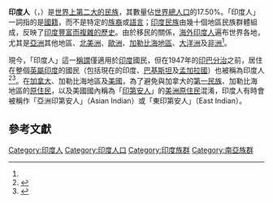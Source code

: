 {{Infobox ethnic group
| group            = 印度人<br/>भारत के लोग<br/>Indian people
| flag             = [[File:Flag_of_India.svg|border]]
| flag_caption     = [[印度國旗|印度國旗]]
| population       = {{Circa|1,210,000,000人|lk=yes}}<ref>{{cite web|url=http://www.censusindia.gov.in/2011census/population_enumeration.html|title=Population Enumeration Data (Final Population)|publisher=[[Census_of_India|Census of India]]|access-date=17 June 2016|archive-date=2016-05-22|archive-url=https://web.archive.org/web/20160522213913/http://www.censusindia.gov.in/2011census/population_enumeration.html|dead-url=no}}</ref><ref>{{cite web|url=http://www.censusindia.gov.in/2011census/PCA/A-2_Data_Tables/00%20A%202-India.pdf|title=A – 2 DECADAL VARIATION IN POPULATION SINCE 1901|publisher=[[Census_of_India|Census of India]]|access-date=17 June 2016|archive-date=2016-04-30|archive-url=https://web.archive.org/web/20160430213141/http://www.censusindia.gov.in/2011census/PCA/A-2_Data_Tables/00%20A%202-India.pdf|dead-url=no}}</ref><br/><small>[[2011年印度人口普查|2011年印度人口普查]]</small><br/>{{Circa|1,340,000,000人}}<ref name=UN>{{cite web|url=https://esa.un.org/unpd/wpp/DVD/Files/1_Indicators%20(Standard)/EXCEL_FILES/1_Population/WPP2017_POP_F01_1_TOTAL_POPULATION_BOTH_SEXES.xlsx|title=Total Population - Both Sexes|work=World Population Prospects, the 2017 Revision|publisher=[[United_Nations_Department_of_Economic_and_Social_Affairs|United Nations Department of Economic and Social Affairs]], Population Division, Population Estimates and Projections Section|date=June 2017|accessdate=22 June 2017|archive-url=https://web.archive.org/web/20181225053331/https://population.un.org/wpp/|archive-date=2018-12-25|dead-url=yes}}</ref><br/><small>2017年估計</small><br/>{{Circa|30,800,000人}}<ref name="moia">{{cite web |url = http://mea.gov.in/images/attach/NRIs-and-PIOs_1.pdf |title = Population of Overseas Indians |publisher = [[Ministry_of_External_Affairs_(India)|Ministry of External Affairs (India)]] |date = 31 December 2016 |accessdate = 28 May 2016 |archive-date = 2018-12-25 |archive-url = https://web.archive.org/web/20181225053337/http://mea.gov.in/error.htm?aspxerrorpath=%2Fimages%2Fattach%2FNRIs-and-PIOs_1.pdf |dead-url = no }}</ref><br/>{{small|[[海外印度人|海外印度人]]}} 
| popplace         = {{Flag|India}}
| region1          = {{flag|Saudi Arabia}} 
| pop1             = 4,100,000<ref name="huffingtonpost">{{cite web|url=http://www.huffingtonpost.in/2017/06/21/how-saudi-arabias-family-tax-is-forcing-indians-to-return-hom_a_22494498/|title=How Saudi Arabia's 'Family Tax' Is Forcing Indians To Return Home|publisher=The Huffington Post|accessdate=21 June 2017|date=2017-06-21|archive-date=2018-12-25|archive-url=https://web.archive.org/web/20181225053253/https://www.huffingtonpost.in/2017/06/21/how-saudi-arabias-family-tax-is-forcing-indians-to-return-hom_a_22494498/?ec_carp=2819915949931742186|dead-url=no}}</ref><ref name="TOI">{{cite web|url=http://timesofindia.indiatimes.com/nri/middle-east-news/indians-brace-for-saudi-family-tax/articleshow/59243550.cms|title=Indians brace for Saudi 'family tax'|newspaper=Times of India|accessdate=21 June 2017|archive-date=2018-12-25|archive-url=https://web.archive.org/web/20181225053328/https://timesofindia.indiatimes.com/nri/middle-east-news/indians-brace-for-saudi-family-tax/articleshow/59243550.cms|dead-url=no}}</ref> 
| region2          = {{flag|Nepal}} 
| pop2             = 4,000,000<ref name=TheHindu>[http://www.hinduonnet.com/2001/01/07/stories/05071343.htm Where big can be bothersome] {{Wayback|url=http://www.hinduonnet.com/2001/01/07/stories/05071343.htm |date=20110606130556 }}. [[The_Hindu|The Hindu]]. 7 January 2001.</ref> 
| region3          = {{flag|United Arab Emirates}}
| pop3             = 3,500,000<ref name="Pew research">{{cite news|title=India is a top source and destination for world's migrants|url=http://www.pewresearch.org/fact-tank/2017/03/03/india-is-a-top-source-and-destination-for-worlds-migrants/|accessdate=7 March 2017|work=Pew Research Center|date=3 March 2017|archive-date=2018-12-25|archive-url=https://web.archive.org/web/20181225053252/http://www.pewresearch.org/fact-tank/2017/03/03/india-is-a-top-source-and-destination-for-worlds-migrants/|dead-url=yes}}</ref>
| region4          = {{flag|United States}} 
| pop4             = 3,456,477<ref name="usasurveys2016">{{cite web|url=https://factfinder.census.gov/faces/tableservices/jsf/pages/productview.xhtml?pid=ACS_16_5YR_B02015&prodType=table|title=ASIAN ALONE OR IN ANY COMBINATION BY SELECTED GROUPS: 2016|publisher=U.S. Census Bureau|accessdate=15 October 2016|archive-url=https://archive.today/20200214061010/https://factfinder.census.gov/faces/tableservices/jsf/pages/productview.xhtml?pid=ACS_16_5YR_B02015&prodType=table|archive-date=2020-02-14|dead-url=yes}}</ref>
| region5          = {{flag|Malaysia}} 
| pop5             = 2,012,600<ref name="2015 population">{{cite web|url=http://pmr.penerangan.gov.my/index.php/info-terkini/19463-unjuran-populasi-penduduk-2015.html|title=Population by States and Ethnic Group|publisher=Department of Information, Ministry of Communications and Multimedia, Malaysia|year=2015|archiveurl=https://web.archive.org/web/20160212125740/http://pmr.penerangan.gov.my/index.php/info-terkini/19463-unjuran-populasi-penduduk-2015.html|archivedate=2016-02-12|dead-url=yes|accessdate=2020-08-03}}</ref> 
| region6          = {{flag|Pakistan}}
| pop6             = 2,000,000<ref name="Pew research"/><ref name="Quartz">{{cite news|last1=Bagri|first1=Neha Thirani|title=There are more Indian migrants living in Pakistan than the United States|url=https://qz.com/926009/there-are-more-indian-migrants-living-in-pakistan-than-the-united-states/|accessdate=7 March 2017|work=Quartz|archive-date=2018-12-25|archive-url=https://web.archive.org/web/20181225053251/https://qz.com/india/926009/there-are-more-indian-migrants-living-in-pakistan-than-the-united-states/|dead-url=no}}</ref><ref name="The Times of India">{{cite news|title=More Indian migrants in Pakistan than in US: Pew report - Times of India|url=http://timesofindia.indiatimes.com/india/more-indian-migrants-in-pakistan-than-in-us-pew-report/articleshow/57519432.cms|accessdate=7 March 2017|work=The Times of India|archive-date=2018-12-25|archive-url=https://web.archive.org/web/20181225053311/https://timesofindia.indiatimes.com/india/more-indian-migrants-in-pakistan-than-in-us-pew-report/articleshow/57519432.cms|dead-url=no}}</ref><ref name="The Express Tribune">{{cite news|title=More Indian migrants living in Pakistan than US: PEW Research Centre - The Express Tribune|url=https://tribune.com.pk/story/1348433/indian-migrants-living-pakistan-united-states-pew-research-centre/|accessdate=7 March 2017|work=The Express Tribune|date=7 March 2017|archive-date=2018-12-25|archive-url=https://web.archive.org/web/20181225053332/https://tribune.com.pk/story/1348433/indian-migrants-living-pakistan-united-states-pew-research-centre/|dead-url=no}}</ref>
| region8          = {{flag|United Kingdom}}
| pop8             = 1,451,862<ref name=2011census>{{cite web|url=http://www.ons.gov.uk/ons/rel/census/2011-census/key-statistics-and-quick-statistics-for-local-authorities-in-the-united-kingdom---part-1/rft-ks201uk.xls|title=2011 Census: Ethnic group, local authorities in the United Kingdom|publisher=Office for National Statistics|date=11 October 2013|accessdate=28 February 2015|archive-date=2016-01-23|archive-url=https://web.archive.org/web/20160123182221/http://www.ons.gov.uk/ons/rel/census/2011-census/key-statistics-and-quick-statistics-for-local-authorities-in-the-united-kingdom---part-1/rft-ks201uk.xls|dead-url=no}}</ref>
| region9          = {{flag|Canada}}
| pop9             = 1,374,710<ref name="statcan2011">{{cite web |url=http://www12.statcan.gc.ca/census-recensement/2016/dp-pd/hlt-fst/imm/Table.cfm?Lang=E&T=31&Geo=01&SO=4D |title=Immigration and Ethnocultural Diversity Highlight Tables |publisher=statcan.gc.ca |date=2016-06-10 |accessdate=2016-05-02 |archive-date=2017-10-27 |archive-url=https://web.archive.org/web/20171027195802/http://www12.statcan.gc.ca/census-recensement/2016/dp-pd/hlt-fst/imm/Table.cfm?Lang=E&T=31&Geo=01&SO=4D |dead-url=no }}</ref>
| region10         = {{flag|South Africa}} 
| pop10            = 1,274,867<ref name="midyear">{{cite web |url=http://www.statssa.gov.za/publications/P0302/P03022011.pdf |title=Statistical Release P0302: Mid-year population estimates, 2011 |date=27 July 2011 |publisher=Statistics South Africa |accessdate=2011-08-01 |page=3 |archive-date=2018-05-03 |archive-url=https://web.archive.org/web/20180503022908/http://www.statssa.gov.za/publications/P0302/P03022011.pdf |dead-url=no }}</ref> 
| region11         = {{flag|Myanmar}} 
| pop11            = 1,030,000<ref name=sa>{{cite book|title=The Indian Community in Myanmar|url=http://www.southasiaanalysis.org/%5Cpapers36%5Cpaper3523.html|archiveurl=https://archive.today/20100612220345/http://southasiaanalysis.org/papers36/paper3523.html|archivedate=2010-06-12|dead-url=yes|access-date=2020-08-03}}</ref>
| region12         = {{flag|Mauritius}}
| pop12            = 994,500<ref name="moia"/>
| region13         = {{flag|Sri Lanka}}
| pop13            = 839,504<ref name="CPH2011_1">{{cite web | url=http://www.statistics.gov.lk/PopHouSat/CPH2011/Pages/Activities/Reports/cph2011Pub/pop42.pdf | title=Sri Lanka Census of Population and Housing, 2011 – Population by Ethnicity | publisher=Department of Census and Statistics, Sri Lanka | date=20 April 2012 | accessdate=2020-08-03 | archive-date=2018-12-25 | archive-url=https://web.archive.org/web/20181225053313/http://www.statistics.gov.lk/PopHouSat/CPH2011/Pages/Activities/Reports/cph2011Pub/pop42.pdf%20 | dead-url=no }}</ref>  
| region14         = {{flag|Oman}}
| pop14            = 796,001<ref name="moia"/>
| region15         = {{flag|Kuwait}}
| pop15            = 700,000<ref>{{cite news |author=<!--Staff writer(s); no by-line.--> |title=Kuwait MP seeks five-year cap on expat workers' stay |url=http://gulfnews.com/news/gulf/kuwait/kuwait-mp-seeks-five-year-cap-on-expat-workers-stay-1.1284513 |newspaper=Gulf News |date=30 January 2014 |accessdate=2020-08-03 |archive-date=2018-12-25 |archive-url=https://web.archive.org/web/20181225053255/https://gulfnews.com/news/gulf/kuwait/kuwait-mp-seeks-five-year-cap-on-expat-workers-stay-1.1284513%20 |dead-url=no }}</ref>  
| region16         = {{flag|Qatar}}
| pop16            = 650,000<ref name=pop>{{cite web |url=http://priyadsouza.com/population-of-qatar-by-nationality-in-2017/ |title=Population of Qatar by nationality - 2017 report |accessdate=7 February 2017 |archive-date=2018-11-22 |archive-url=https://web.archive.org/web/20181122162153/http://priyadsouza.com/population-of-qatar-by-nationality-in-2017/ |dead-url=no }}</ref>  
| region17         = {{flag|Trinidad and Tobago}}
| pop17            = 470,376<ref name="moia"/>
| region18         = {{flag|Australia}}
| pop18            = 468,800<ref name="Overseas born Aussies highest in over a century">{{cite web|title=Overseas born Aussies highest in over a century|url=http://www.abs.gov.au/ausstats/abs@.nsf/lookup/3412.0Media%20Release12015-16|website=Australian Bureau of Statistics|publisher=Australian Bureau of Statistics|accessdate=31 March 2016|archive-date=2018-10-01|archive-url=https://web.archive.org/web/20181001190453/http://www.abs.gov.au/ausstats/abs@.nsf/lookup/3412.0Media|dead-url=no}}</ref> 
| region19         = {{flag|Thailand}}
| pop19            = 465,000<ref name="moia"/>
| region20         = {{flag|Bahrain}}
| pop20            = 400,000<ref name="moia"/>
| region21         = {{flag|Guyana}}
| pop21            = 327,000<ref name="moia"/>
| region22         = {{flag|Fiji}}
| pop22            = 315,000<ref name="moia"/>
| region23         = {{flag|Singapore}}
| pop23            = 250,300<ref>{{cite web|url=http://www.nptd.gov.sg/Portals/0/Homepage/Highlights/population-in-brief-2015.pdf|title=Population in Brief 2015|work=Singapore Government|date=September 2015|accessdate=14 February 2016|archiveurl=https://web.archive.org/web/20160216110141/http://www.nptd.gov.sg/Portals/0/Homepage/Highlights/population-in-brief-2015.pdf|archivedate=2016-02-16|dead-url=yes}}</ref> 
| region24         = {{flag|Italy}}
| pop24            = 197,301<ref name="moia"/>
| region25         = {{flag|Germany}}
| pop25            = 161,000<ref>[http://www.bib-demografie.de/DE/Aktuelles/Presse/Archiv/2017/2017-03-01-zuwanderung-aussereuropaeische-Laender-fast-verdoppelt.html Immigration from outside Europe almost doubled] {{Wayback|url=http://www.bib-demografie.de/DE/Aktuelles/Presse/Archiv/2017/2017-03-01-zuwanderung-aussereuropaeische-Laender-fast-verdoppelt.html |date=20171209232407 }}. Federal Institute for Population Research. Retrieved 1 March 2017</ref>
| region27         = {{flag|The Netherlands}}
| pop27            = 156,000<ref name="moia"/>
| region28         = {{flag|New Zealand}}
| pop28            = 155,178<ref name="stats.govt.nz">{{cite web|url=http://www.stats.govt.nz/Census/2013-census/profile-and-summary-reports/quickstats-culture-identity/asian.aspx],|title=[Stats NZ|website=stats.govt.nz|accessdate=11 December 2017|archive-date=2017-07-28|archive-url=https://web.archive.org/web/20170728013617/http://www.stats.govt.nz/Census/2013-census/profile-and-summary-reports/quickstats-culture-identity/asian.aspx|dead-url=yes}}</ref> 
| region29         = {{flag|Suriname}}
| pop29            = 148,000<ref name="moia"/>
| region30         = {{flag|Indonesia}}
| pop30            = 120,000<ref name="moia"/>
| region31         = {{flag|France}}
| pop31            = 109,000<ref name="moia"/>
| region32         = {{flag|Ireland}}
| pop32            = 20,000+ <ref>{{cite web | publisher = Ireland India Council | url = http://www.irelandindiacouncil.ie/community.php | website = irelandindiacouncil.ie | title = Indian Community In Ireland | archiveurl = https://web.archive.org/web/20180120101750/http://www.irelandindiacouncil.ie/community.php | archivedate = 2018-01-20 | accessdate = 2020-08-03 | dead-url = yes }}</ref>
| languages        = [[印度語言|印度語言]]，包括：{{hlist| [[阿薩姆語|阿薩姆語]] | [[孟加拉語|孟加拉語]] | [[博多語|博多語]] | [[多格拉語|多格拉語]] | [[印式英語口音|印式英語]] | [[古吉拉特語|古吉拉特語]] | |[[印地語|印地語]] | [[克什米爾語|克什米爾語]] | [[卡納達語|卡納達語]] | [[孔卡尼語|孔卡尼語]] | [[拉達克語|拉達克語]] | [[邁蒂利語|邁蒂利語]] | [[馬拉雅拉姆語|馬拉雅拉姆語]] | [[曼尼普爾語|曼尼普爾語]] | [[馬拉提語|馬拉提語]] | [[尼泊爾語|尼泊爾語]] | [[奧里亞語|奧里亞語]] | [[旁遮普語|旁遮普語]] | [[梵語|梵語]] | [[桑塔利語|桑塔利語]] | [[信德語|信德語]] | [[泰米爾語|泰米爾語]] | [[泰盧固語|泰盧固語]] | [[圖陸語|圖陸語]] | [[烏爾都語|烏爾都語]]}}<!--Note. Names of languages here are as listed on Schedule 8 for accuracy. Do not update here, but in main text appropriately-->
| religions        = '''主要宗教：'''<br/>[[印度教|印度教]] <br/> '''少數宗教：'''{{hlist| [[伊斯蘭教|伊斯蘭教]] | [[基督宗教|基督宗教]] | [[錫克教|錫克教]] | [[佛教|佛教]] | [[耆那教|耆那教]] | [[祆教|祆教]] | [[猶太教|猶太教]] | [[巴哈伊教|巴哈伊教]]| [[無宗教|無宗教]] | 其他}}
| related          = [[海外印度人|海外印度人]]
}}

'''印度人'''（{{lang-hi|भारत के लोग}}，{{lang-en|Indian people}}）是[[各國家和地區人口列表|世界上第二大的民族]]，其數量佔[[世界人口|世界總人口]]的17.50%。「印度人」一詞指的是[[國籍|國籍]]，而不是特定的[[族裔|族裔]]或[[語言|語言]]；[[印度民族|印度民族]]由幾十個地區民族群體組成，反映了[[印度歷史|印度豐富而複雜的歷史]]。由於移民的關係，[[海外印度人|海外印度人]]遍布世界各地，尤其是[[亞洲|亞洲]]其他地區、[[北美洲|北美洲]]、[[歐洲|歐洲]]、[[加勒比海地區|加勒比海地區]]、[[大洋洲|大洋洲]]及[[非洲|非洲]]<ref name="moia"/>。

現今，「印度人」這一[[區域居民稱謂詞|稱謂]]僅適用於[[印度|印度]]國民，但在1947年的[[印巴分治|印巴分治]]之前，居住在整個[[英屬印度|英屬印度]]的國民（包括現在的印度、[[巴基斯坦|巴基斯坦]]及[[孟加拉國|孟加拉國]]）也被稱為印度人<ref name="Stern2001">{{cite book |last1=Stern |first1=Robert W. |title=Democracy and Dictatorship in South Asia: Dominant Classes and Political Outcomes in India, Pakistan, and Bangladesh |date=2001 |publisher=Greenwood Publishing Group |isbn=9780275970413 |page=6 |language=en}}</ref><ref>{{cite book |author=Henry Newman|title=The Calcutta Review |date=1921 |publisher=[[University_of_Calcutta|University of Calcutta]] |page=252 |language=en |quote=I have also found that Bombay is India, Satara is India, Bangalore is India, Madras is India, Delhi, Lahore, the Khyber, Lucknow, Calcutta, Cuttack, Shillong, etc., are all India.}}</ref>。在[[加拿大|加拿大]]、加勒比海地區及[[美國|美國]]，為了避免與加拿大的[[第一民族|第一民族]]、加勒比海地區的[[原住民|原住民]]，以及美國國內稱為「[[印第安人|印第安人]]」的[[美洲原住民|美洲原住民]]混淆，印度人有時會被稱作「亞洲印第安人」（Asian Indian）或「東印第安人」（East Indian）。

== 參考文獻 ==
{{Reflist|2}}

{{印度主題}}

[[Category:印度人|Category:印度人]]
[[Category:印度人口|Category:印度人口]]
[[Category:印度族群|Category:印度族群]]
[[Category:南亞族群|Category:南亞族群]]
